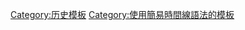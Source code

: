 {{Navbox
|state= {{{state|autocollapse}}}
|name  = 古典时代时间轴
|title = [[古典时代]]时间轴
|list1  = 
<timeline>
Preset    = TimeHorizontal_AutoPlaceBars_UnitYear
ImageSize = width:870 barincrement:16
PlotArea  = left:20 right:47 bottom:40
Colors    =
  id:canvas  value:rgb(0.97,0.97,0.97)
  id:white  value:rgb(1,1,1)
  id:subtitle  value:gray(0.8)
  id:grid1   value:gray(0.7)
  id:grid2   value:gray(0.88)
  id:black   value:rgb(0,0,0)
  id:brown   value:rgb(0.75,0.5,0.3)
  id:events value:rgb(0.75,0.75,0.75)
  id:mark1   value:rgb(0,0.7,0)
  id:mark2    value:rgb(0.7,0,0)
  id:years    value:gray(0.5)
  id:period1  value:rgb(1,1,0)
  id:period2  value:rgb(1,0.75,0)
  id:gray1   value:gray(0.2)
  id:gray2   value:gray(0.4)
  id:gray3   value:gray(0.6)
  id:gray4   value:gray(0.8)
  id:gray5   value:gray(0.9)

BackgroundColors = canvas:canvas
Period     = from:-800 till:550
ScaleMajor = unit:year increment:200 start:-800 gridcolor:grid1
ScaleMinor = unit:year increment:200 start:-700 gridcolor:grid2
AlignBars  = justify

BarData=
  bar:title
  bar:asia
  bar:greece
  bar:rome
  bar:lives
  bar:lives2
  barset:events

PlotData =
  mark:(line,black)
  fontsize:S
  width:14
  shift:(5,-6)

  bar:title  
  from:start till:-510 width:14 color:gray1
  from:-510 till:-323 width:14 color:gray2
  from:-323 till:-146 width:14 color:gray3
  from:-146 till:300 width:14 color:gray4
  from:300 till:end width:14 color:gray5


  bar:asia
  from:start till:-609 shift:(10,-4) color:brown text:[[亚述|亚述帝国]]
  from:-559 till:-330 shift:(20,-4) color:brown text:[[阿契美尼德王朝|波斯帝国]]
  from:-285 till:-150 shift:(20,-4) color:red text:[[塞琉古帝国]]
  from:-133 till:392 shift:(20,-4)  color:orange  text:[[亚细亚 (罗马行省)|罗马统治]]
  from:392 till:end shift:(20,-4) color:brown text:[[萨珊王朝]]

  bar:greece
  from:-750 till:-510 shift:(20,-4) color:red text:[[古风时期]]
  from:-510 till:-323 shift:(20,-4) color:red text:[[古典希腊时期|古典时期]]
  from:-323 till:-146 shift:(15,-4) color:red text:[[希腊化时代的希腊|希腊化时代]]
  from:-146 till:300 shift:(20,-4) color:orange text:[[希腊的罗马时期|罗马统治]]
  from:300 till:end shift:(20,-4) color:orange text:[[东罗马帝国]]

  bar:rome
  from:-753 till:-509 shift:(20,-4) color:orange text:[[罗马王政时期]]
  from:-509 till:-31 shift:(20,-4) color:orange text:[[罗马共和国]]
  from:-31 till:286 shift:(20,-4) color:orange text:[[罗马帝国]]
  from:286 till:476 shift:(20,-4) color:orange text:[[西罗马帝国]]

  width:10
  align:center
  bar:lives
  from:-638 till:-558 shift:(20,-2) color:yellow text:[[梭伦]]
  from:-535 till:-475 shift:(10,-2) color:yellow text:[[希罗多德]]
  from:-470 till:-399 shift:(30,-2) color:yellow text:[[苏格拉底]]
  from:-384 till:-322 shift:(20,-2) color:yellow text:[[亚里士多德]]
  from:-287 till:-212 shift:(20,-2) color:yellow text:[[阿基米德]]
  from:-190 till:-159 shift:(20,-2) color:yellow text:[[泰伦提乌斯]]
  from:-102 till:-44 shift:(20,-2) color:yellow text:[[恺撒]]
  from:10 till:64 shift:(20,-2) color:yellow text:[[保罗 (使徒)|圣保罗]]
  from:90 till:168 shift:(20,-2) color:yellow text:[[托勒密]]
  from:205 till:270 shift:(20,-2) color:yellow text:[[普罗提诺]]
  from:347 till:420 shift:(20,-2) color:yellow text:[[哲罗姆]]
  from:454 till:526 shift:(20,-2) color:yellow text:[[狄奥多里克大帝|狄奥多里克]]

  bar:lives2
  from:-700 till:-630 shift:(20,-2) color:yellow text:[[来古格士]]
  from:-582 till:-496 shift:(20,-2) color:yellow text:[[毕达哥拉斯]]
  from:-495 till:-429 shift:(20,-2) color:yellow text:[[伯里克利]]
  from:-356 till:-323 shift:(0,-2) color:yellow text:[[亚历山大大帝|亚历山大]]
  from:-276 till:-194 shift:(10,-2) color:yellow text:[[埃拉托色尼]]
  from:-190 till:-120 shift:(20,-2) color:yellow text:[[喜帕恰斯]]
  from:-70 till:-19 shift:(20,-2) color:yellow text:[[维吉尔]]
  from:23 till:79 shift:(20,-2) color:yellow text:[[老普林尼]]
  from:168 till:254 shift:(20,-2) color:yellow text:[[俄利根]]
  from:280 till:337 shift:(20,-2) color:yellow text:[[君士坦丁大帝|君士坦丁]]
  from:354 till:430 shift:(28,-2) color:yellow text:[[希波的奥古斯丁|奥古斯丁]]
  from:480 till:525 shift:(20,-2) color:yellow text:[[波伊提乌]]

  align:left
  barset:events
  at:-776 text:[[古代奥运会|首届古代奥运会]]
  at:-582 text:{{Link-en|德尔斐运动会|Pythian Games}}
  from:-499 till:-448 shift:(70,-4) align:center color:events text:[[希波战争]]
  from:-431 till:-404 shift:(70,-4) align:center color:events text:[[伯罗奔尼撒战争]]
  at:-390 text:{{link-en|阿里亚河战役|Battle of the Allia}}
  from:-323 till:-180 shift:(140,-4) align:center color:events text:[[继业者战争]]
  from:-264 till:-241 shift:(55,-4) align:center color:events text:[[第一次布匿战争]]
  from:-218 till:-201 shift:(60,-4) align:center color:events text:[[第二次布匿战争]]
  from:-60 till:-53 shift:(48,-4) align:center color:events text:[[前三头同盟]]
  at:-49 text:[[恺撒内战]]
  from:-27 till:-14 shift:(35,-4) align:center color:events text:[[奥古斯都|奥古斯都时代]]
  at:69 text:[[四帝之年]]
  from:96 till:180 shift:(102,-4) align:center color:events text:[[五贤帝时代]]
  from:166 till:180 shift:(60,-4) align:center color:events text:{{link-en|马科曼尼战争|Marcomannic Wars}}
  at:325 text:[[第一次尼西亚公会议|尼西亚会议]]
  from:376 till:382 shift:(36,-4) align:center color:events text:{{link-en|哥特战争(376年—382年)|Gothic War (376-382)|哥特战争}}
  at:393 text:[[狄奥多西一世|狄奥多西敕令]]
  at:455 text:{{link-en|罗马之劫 (455年)Sack of Rome (455)|罗马之劫}}

</timeline>
}}<noinclude>
{{collapsible option}}
[[Category:历史模板]]
[[Category:使用簡易時間線語法的模板]]